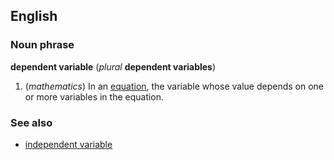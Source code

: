 ==English==
===Noun phrase===
'''dependent variable''' (''plural'' '''dependent variables''')

#(''mathematics'') In an [[equation]], the variable whose value depends on one or more variables in the equation.

===See also===
*[[independent variable]]